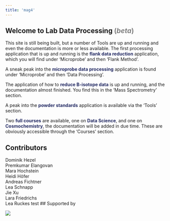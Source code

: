 ```yaml
---
title: 'mag4' 
---
```


## Welcome to Lab Data Processing <span style="color:grey">(*beta*)</span> 
<!-- The World of Data & Science -->
This site is still being built, but a number of Tools are up and running and even the documentation is more or less available. The first processing application that is up and running is the <span style="color:#242B64;">**flank data reduction**</span> application, which you will find under 'Microprobe' and then 'Flank Method'.

A sneak peak into the <span style="color:#242B64;">**microprobe data processing**</span> application is found under 'Microprobe' and then 'Data Processing'.

The application of how to <span style="color:#242B64;">**reduce B-isotope data**</span> is up and running, and the documentation almost finished. You find this in the 'Mass Spectrometry' section.

A peak into the <span style="color:#242B64;">**powder standards**</span> application is available via the 'Tools' section.

Two <span style="color:#242B64;">**full courses**</span> are available, one on <span style="color:#242B64;">**Data Science**</span>, and one on <span style="color:#242B64;">**Cosmochemistry**</span>, the documentation will be added in due time. These are obviously accessible through the 'Courses' section.

## Contributors
Dominik Hezel  
Premkumar Elangovan  
Mara Hochstein  
Heidi Höfer  
Andreas Fichtner  
Lea Schnapp  
Jie Xu  
Lara Friedrichs  
Lea Ruckes
<!--
Cecily Ogunjobi – maps
Lea Dietel – Modulhandbuch
-->
test
## Supported by

![](images/supported-by.png)